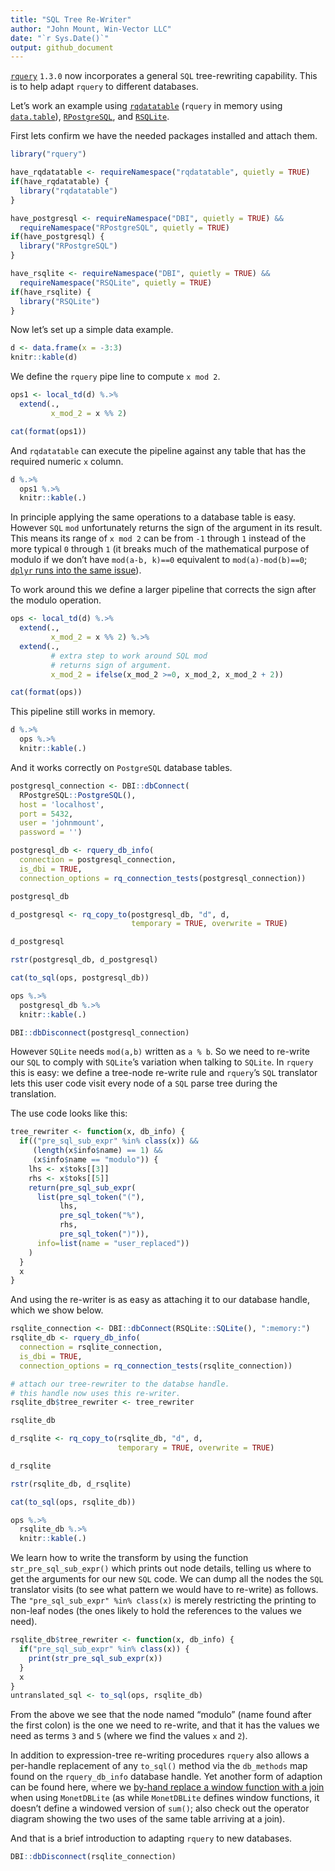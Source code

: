 ```yaml
---
title: "SQL Tree Re-Writer"
author: "John Mount, Win-Vector LLC"
date: "`r Sys.Date()`"
output: github_document
---
```


[`rquery`](https://CRAN.R-project.org/package=rquery) `1.3.0` now incorporates a general `SQL` tree-rewriting capability.  This is to help adapt `rquery` to different databases.

Let's work an example using [`rqdatatable`](https://CRAN.R-project.org/package=rqdatatable) (`rquery` in memory using [`data.table`](https://CRAN.R-project.org/package=data.table)), [`RPostgreSQL`](https://CRAN.R-project.org/package=RPostgreSQL), and [`RSQLite`](https://CRAN.R-project.org/package=RSQLite).


First lets confirm we have the needed packages installed and attach them.

```r
library("rquery")

have_rqdatatable <- requireNamespace("rqdatatable", quietly = TRUE) 
if(have_rqdatatable) {
  library("rqdatatable")
}

have_postgresql <- requireNamespace("DBI", quietly = TRUE) && 
  requireNamespace("RPostgreSQL", quietly = TRUE) 
if(have_postgresql) {
  library("RPostgreSQL")
}

have_rsqlite <- requireNamespace("DBI", quietly = TRUE) && 
  requireNamespace("RSQLite", quietly = TRUE) 
if(have_rsqlite) {
  library("RSQLite")
}

```

Now let's set up a simple data example.


```r
d <- data.frame(x = -3:3)
knitr::kable(d)
```

We define the `rquery` pipe line to compute `x mod 2`.

```r
ops1 <- local_td(d) %.>%
  extend(., 
         x_mod_2 = x %% 2)

cat(format(ops1))
```

And `rqdatatable` can execute the pipeline against any table that has the required numeric `x` column.

```r
d %.>% 
  ops1 %.>% 
  knitr::kable(.)
```

In principle applying the same operations to a database table is easy. However `SQL` `mod` unfortunately returns the sign of the argument in its result. This means its range of `x mod 2` can be from `-1` through `1` instead of the more typical `0` through `1` (it breaks much of the mathematical purpose of modulo if we don't have `mod(a-b, k)==0` equivalent to `mod(a)-mod(b)==0`; [`dplyr` runs into the same issue](https://github.com/WinVector/rquery/blob/master/extras/dplyr_modulo.md)).

To work around this we define a larger pipeline that corrects the sign after the modulo operation.

```r
ops <- local_td(d) %.>%
  extend(., 
         x_mod_2 = x %% 2) %.>%
  extend(., 
         # extra step to work around SQL mod
         # returns sign of argument.
         x_mod_2 = ifelse(x_mod_2 >=0, x_mod_2, x_mod_2 + 2))

cat(format(ops))
```

This pipeline still works in memory.

```r
d %.>% 
  ops %.>% 
  knitr::kable(.)
```

And it works correctly on `PostgreSQL` database tables.

```r
postgresql_connection <- DBI::dbConnect(
  RPostgreSQL::PostgreSQL(),
  host = 'localhost',
  port = 5432,
  user = 'johnmount',
  password = '')

postgresql_db <- rquery_db_info(
  connection = postgresql_connection,
  is_dbi = TRUE,
  connection_options = rq_connection_tests(postgresql_connection))

postgresql_db

d_postgresql <- rq_copy_to(postgresql_db, "d", d,
                           temporary = TRUE, overwrite = TRUE)

d_postgresql

rstr(postgresql_db, d_postgresql)

cat(to_sql(ops, postgresql_db))

ops %.>% 
  postgresql_db %.>%
  knitr::kable(.)

DBI::dbDisconnect(postgresql_connection)
```

However `SQLite` needs `mod(a,b)` written as `a % b`.  So we need to re-write our `SQL` to comply with `SQLite`'s variation when talking to `SQLite`.  In `rquery` this is easy: we define a tree-node re-write rule and `rquery`'s `SQL` translator lets this user code visit every node of a `SQL` parse tree during the translation.

The use code looks like this:

```r
tree_rewriter <- function(x, db_info) {
  if(("pre_sql_sub_expr" %in% class(x)) && 
     (length(x$info$name) == 1) &&
     (x$info$name == "modulo")) {
    lhs <- x$toks[[3]]
    rhs <- x$toks[[5]]
    return(pre_sql_sub_expr(
      list(pre_sql_token("("),
           lhs,
           pre_sql_token("%"),
           rhs,
           pre_sql_token(")")),
      info=list(name = "user_replaced"))
    )
  }
  x
}
```

And using the re-writer is as easy as attaching it to our database handle, which we show below.


```r
rsqlite_connection <- DBI::dbConnect(RSQLite::SQLite(), ":memory:")
rsqlite_db <- rquery_db_info(
  connection = rsqlite_connection,
  is_dbi = TRUE,
  connection_options = rq_connection_tests(rsqlite_connection))

# attach our tree-rewriter to the databse handle.
# this handle now uses this re-writer.
rsqlite_db$tree_rewriter <- tree_rewriter

rsqlite_db

d_rsqlite <- rq_copy_to(rsqlite_db, "d", d,
                        temporary = TRUE, overwrite = TRUE)

d_rsqlite

rstr(rsqlite_db, d_rsqlite)

cat(to_sql(ops, rsqlite_db))

ops %.>% 
  rsqlite_db %.>%
  knitr::kable(.)

```

We learn how to write the transform by using the function `str_pre_sql_sub_expr()` which prints out node details, telling us where to get the arguments for our new `SQL` code.  We can dump all the nodes the `SQL` translator visits (to see what pattern we would have to re-write) as follows.  The `"pre_sql_sub_expr" %in% class(x)` is merely restricting the printing to non-leaf nodes (the ones likely to hold the references to the values we need).

```r
rsqlite_db$tree_rewriter <- function(x, db_info) {
  if("pre_sql_sub_expr" %in% class(x)) {
    print(str_pre_sql_sub_expr(x))
  }
  x
}
untranslated_sql <- to_sql(ops, rsqlite_db)
```

From the above we see that the node named "modulo" (name found after the first colon) is the one we need to re-write, and that it has the values we need as terms `3` and `5` (where we find the values `x` and `2`).

In addition to expression-tree re-writing procedures `rquery` also allows a per-handle replacement of any `to_sql()` method via the `db_methods` map found on the `rquery_db_info` database handle. Yet another form of adaption can be found here, where we [by-hand replace a window function with a join](https://github.com/WinVector/rquery/blob/master/db_examples/MonetDBLite.md) when using `MonetDBLite` (as while `MonetDBLite` defines window functions, it doesn't define a windowed version of `sum()`; also check out the operator diagram showing the two uses of the same table arriving at a join).

And that is a brief introduction to adapting `rquery` to new databases.

```r
DBI::dbDisconnect(rsqlite_connection)
```


